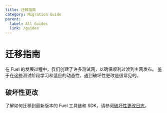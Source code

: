 ```yaml
---
title: 迁移指南
category: Migration Guide
parent:
  label: All Guides
  link: /guides
---
```


# 迁移指南

在 Fuel 的发展过程中，我们创建了许多测试网，以确保顺利过渡到主网发布。
鉴于在这些测试阶段学习和适应的动态性，遇到破坏性更改是很常见的。

## 破坏性更改

了解如何迁移到最新版本的 Fuel 工具链和 SDK，请参阅[破坏性更改日志](/guides/migration-guide/breaking-changes-log)。
